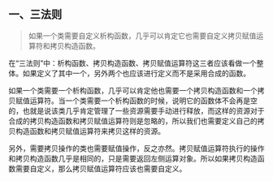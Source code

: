 ## 一、三法则

> 如果一个类需要自定义析构函数，几乎可以肯定它也需要自定义拷贝赋值运算符和拷贝构造函数。

在“三法则”中：析构函数、拷贝构造函数、拷贝赋值运算符这三者应该看做一个整体。如果定义了其中一个，另外两个也应该进行定义而不是采用合成的函数。

如果一个类需要一个析构函数，几乎可以肯定他也需要一个拷贝构造函数和一个拷贝赋值运算符。当一个类需要一个析构函数的时候，说明它的函数体不会再是空的，也就是说该类几乎肯定管理了一些资源需要手动进行释放，而这样的资源对于合成的拷贝构造函数和拷贝赋值运算符则是忽略的，所以我们也需要定义自己的拷贝构造函数和拷贝赋值运算符来拷贝这样的资源。

另外，需要拷贝操作的类也需要赋值操作，反之亦然。拷贝赋值运算符执行的操作和拷贝构造函数几乎是相同的，只是需要返回左侧运算对象。所以如果拷贝构造函数需要自定义，那么拷贝赋值运算符应该也需要自定义。